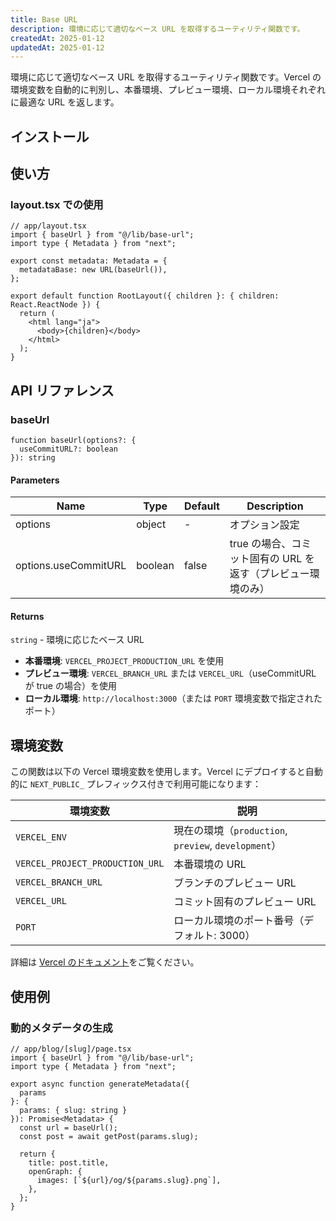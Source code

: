 ```yaml
---
title: Base URL
description: 環境に応じて適切なベース URL を取得するユーティリティ関数です。
createdAt: 2025-01-12
updatedAt: 2025-01-12
---
```


環境に応じて適切なベース URL を取得するユーティリティ関数です。Vercel の環境変数を自動的に判別し、本番環境、プレビュー環境、ローカル環境それぞれに最適な URL を返します。

## インストール

<RegistryInstallCommand registryName="base-url" />

## 使い方

### layout.tsx での使用

```tsx
// app/layout.tsx
import { baseUrl } from "@/lib/base-url";
import type { Metadata } from "next";

export const metadata: Metadata = {
  metadataBase: new URL(baseUrl()),
};

export default function RootLayout({ children }: { children: React.ReactNode }) {
  return (
    <html lang="ja">
      <body>{children}</body>
    </html>
  );
}
```

## API リファレンス

### baseUrl

```tsx
function baseUrl(options?: { 
  useCommitURL?: boolean 
}): string
```

#### Parameters

| Name | Type | Default | Description |
|------|------|---------|-------------|
| options | object | - | オプション設定 |
| options.useCommitURL | boolean | false | true の場合、コミット固有の URL を返す（プレビュー環境のみ） |

#### Returns

`string` - 環境に応じたベース URL

- **本番環境**: `VERCEL_PROJECT_PRODUCTION_URL` を使用
- **プレビュー環境**: `VERCEL_BRANCH_URL` または `VERCEL_URL`（useCommitURL が true の場合）を使用
- **ローカル環境**: `http://localhost:3000`（または `PORT` 環境変数で指定されたポート）

## 環境変数

この関数は以下の Vercel 環境変数を使用します。Vercel にデプロイすると自動的に `NEXT_PUBLIC_` プレフィックス付きで利用可能になります：

| 環境変数 | 説明 |
|---------|------|
| `VERCEL_ENV` | 現在の環境（`production`, `preview`, `development`） |
| `VERCEL_PROJECT_PRODUCTION_URL` | 本番環境の URL |
| `VERCEL_BRANCH_URL` | ブランチのプレビュー URL |
| `VERCEL_URL` | コミット固有のプレビュー URL |
| `PORT` | ローカル環境のポート番号（デフォルト: 3000） |

詳細は [Vercel のドキュメント](https://vercel.com/docs/projects/environment-variables/system-environment-variables)をご覧ください。

## 使用例

### 動的メタデータの生成

```tsx
// app/blog/[slug]/page.tsx
import { baseUrl } from "@/lib/base-url";
import type { Metadata } from "next";

export async function generateMetadata({ 
  params 
}: { 
  params: { slug: string } 
}): Promise<Metadata> {
  const url = baseUrl();
  const post = await getPost(params.slug);
  
  return {
    title: post.title,
    openGraph: {
      images: [`${url}/og/${params.slug}.png`],
    },
  };
}
```
